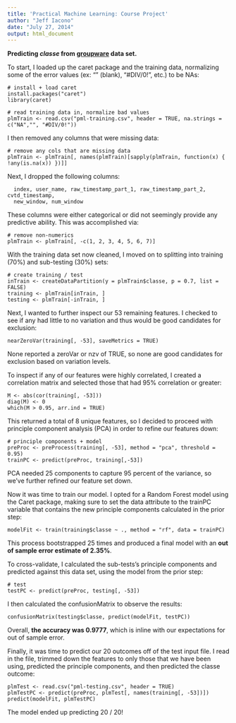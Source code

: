 ```yaml
---
title: 'Practical Machine Learning: Course Project'
author: "Jeff Iacono"
date: "July 27, 2014"
output: html_document
---
```


**Predicting _classe_ from [groupware](http://groupware.les.inf.puc-rio.br/har)
data set.**

To start, I loaded up the caret package and the training data, normalizing some
of the error values (ex: "" (blank), "#DIV/0!", etc.) to be NAs:

```
# install + load caret
install.packages("caret")
library(caret)

# read training data in, normalize bad values
plmTrain <- read.csv("pml-training.csv", header = TRUE, na.strings = c("NA","", "#DIV/0!"))
```

I then removed any columns that were missing data:

```
# remove any cols that are missing data
plmTrain <- plmTrain[, names(plmTrain)[sapply(plmTrain, function(x) { !any(is.na(x)) })]]
```

Next, I dropped the following columns:

```
  index, user_name, raw_timestamp_part_1, raw_timestamp_part_2, cvtd_timestamp,
  new_window, num_window
```

These columns were either categorical or did not seemingly provide any
predictive ability. This was accomplished via:

```
# remove non-numerics
plmTrain <- plmTrain[, -c(1, 2, 3, 4, 5, 6, 7)]
```

With the training data set now cleaned, I moved on to splitting into training
(70%) and sub-testing (30%) sets:

```
# create training / test
inTrain <- createDataPartition(y = plmTrain$classe, p = 0.7, list = FALSE)
training <- plmTrain[inTrain, ]
testing <- plmTrain[-inTrain, ]
```

Next, I wanted to further inspect our 53 remaining features. I checked
to see if any had little to no variation and thus would be good candidates for
exclusion:

```
nearZeroVar(training[, -53], saveMetrics = TRUE)
```

None reported a zeroVar or nzv of TRUE, so none are good candidates for
exclusion based on variation levels.

To inspect if any of our features were highly correlated, I created a
correlation matrix and selected those that had 95% correlation or greater:

```
M <- abs(cor(training[, -53]))
diag(M) <- 0
which(M > 0.95, arr.ind = TRUE)
```

This returned a total of 8 unique features, so I decided to proceed with
principle component analysis (PCA) in order to refine our features down:

```
# principle components + model
preProc <- preProcess(training[, -53], method = "pca", threshold = 0.95)
trainPC <- predict(preProc, training[,-53])
```

PCA needed 25 components to capture 95 percent of the variance, so we've further
refined our feature set down.

Now it was time to train our model. I opted for a Random Forest model using the
Caret package, making sure to set the data attribute to the trainPC variable
that contains the new principle components calculated in the prior step:

```
modelFit <- train(training$classe ~ ., method = "rf", data = trainPC)
```

This process bootstrapped 25 times and produced a final model with an **out of
sample error estimate of 2.35%**.

To cross-validate, I calculated the sub-tests's principle components and
predicted against this data set, using the model from the prior step:

```
# test
testPC <- predict(preProc, testing[, -53])
```

I then calculated the confusionMatrix to observe the results:

```
confusionMatrix(testing$classe, predict(modelFit, testPC))
```

Overall, **the accuracy was 0.9777**, which is inline with our expectations for
out of sample error.

Finally, it was time to predict our 20 outcomes off of the test input file. I
read in the file, trimmed down the features to only those that we have been
using, predicted the principle components, and then predicted the classe
outcome:

```
plmTest <- read.csv("pml-testing.csv", header = TRUE)
plmTestPC <- predict(preProc, plmTest[, names(training[, -53])])
predict(modelFit, plmTestPC)
```

The model ended up predicting 20 / 20!